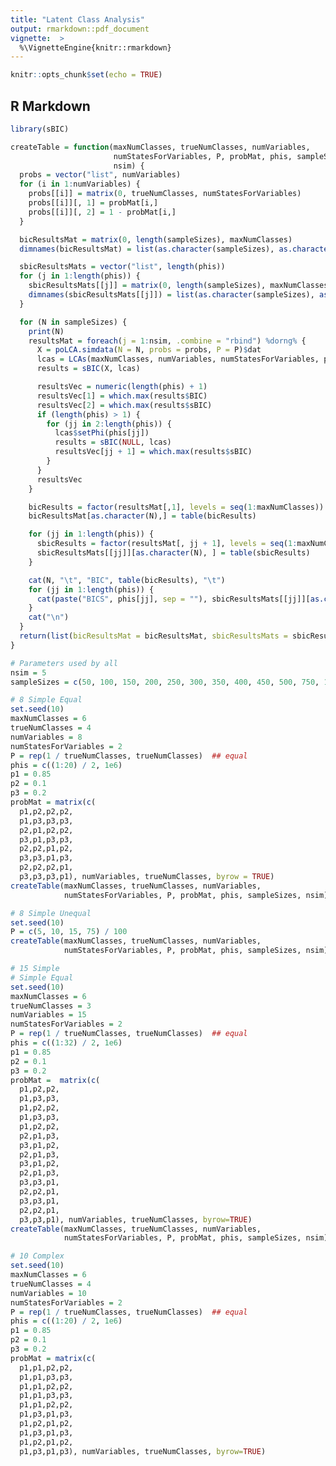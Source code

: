 ```yaml
---
title: "Latent Class Analysis"
output: rmarkdown::pdf_document
vignette:  >
  %\VignetteEngine{knitr::rmarkdown}
---
```


```r
knitr::opts_chunk$set(echo = TRUE)
```

## R Markdown

```r
library(sBIC)
```

```r
createTable = function(maxNumClasses, trueNumClasses, numVariables,
                       numStatesForVariables, P, probMat, phis, sampleSizes,
                       nsim) {
  probs = vector("list", numVariables)
  for (i in 1:numVariables) {
    probs[[i]] = matrix(0, trueNumClasses, numStatesForVariables)
    probs[[i]][, 1] = probMat[i,]
    probs[[i]][, 2] = 1 - probMat[i,]
  }

  bicResultsMat = matrix(0, length(sampleSizes), maxNumClasses)
  dimnames(bicResultsMat) = list(as.character(sampleSizes), as.character(1:maxNumClasses))

  sbicResultsMats = vector("list", length(phis))
  for (j in 1:length(phis)) {
    sbicResultsMats[[j]] = matrix(0, length(sampleSizes), maxNumClasses)
    dimnames(sbicResultsMats[[j]]) = list(as.character(sampleSizes), as.character(1:maxNumClasses))
  }

  for (N in sampleSizes) {
    print(N)
    resultsMat = foreach(j = 1:nsim, .combine = "rbind") %dorng% {
      X = poLCA.simdata(N = N, probs = probs, P = P)$dat
      lcas = LCAs(maxNumClasses, numVariables, numStatesForVariables, phis[1])
      results = sBIC(X, lcas)

      resultsVec = numeric(length(phis) + 1)
      resultsVec[1] = which.max(results$BIC)
      resultsVec[2] = which.max(results$sBIC)
      if (length(phis) > 1) {
        for (jj in 2:length(phis)) {
          lcas$setPhi(phis[jj])
          results = sBIC(NULL, lcas)
          resultsVec[jj + 1] = which.max(results$sBIC)
        }
      }
      resultsVec
    }

    bicResults = factor(resultsMat[,1], levels = seq(1:maxNumClasses))
    bicResultsMat[as.character(N),] = table(bicResults)

    for (jj in 1:length(phis)) {
      sbicResults = factor(resultsMat[, jj + 1], levels = seq(1:maxNumClasses))
      sbicResultsMats[[jj]][as.character(N), ] = table(sbicResults)
    }

    cat(N, "\t", "BIC", table(bicResults), "\t")
    for (jj in 1:length(phis)) {
      cat(paste("BICS", phis[jj], sep = ""), sbicResultsMats[[jj]][as.character(N), ], "\t")
    }
    cat("\n")
  }
  return(list(bicResultsMat = bicResultsMat, sbicResultsMats = sbicResultsMats))
}

# Parameters used by all
nsim = 5
sampleSizes = c(50, 100, 150, 200, 250, 300, 350, 400, 450, 500, 750, 1000)

# 8 Simple Equal
set.seed(10)
maxNumClasses = 6
trueNumClasses = 4
numVariables = 8
numStatesForVariables = 2
P = rep(1 / trueNumClasses, trueNumClasses)  ## equal
phis = c((1:20) / 2, 1e6)
p1 = 0.85
p2 = 0.1
p3 = 0.2
probMat = matrix(c(
  p1,p2,p2,p2,
  p1,p3,p3,p3,
  p2,p1,p2,p2,
  p3,p1,p3,p3,
  p2,p2,p1,p2,
  p3,p3,p1,p3,
  p2,p2,p2,p1,
  p3,p3,p3,p1), numVariables, trueNumClasses, byrow = TRUE)
createTable(maxNumClasses, trueNumClasses, numVariables,
            numStatesForVariables, P, probMat, phis, sampleSizes, nsim)

# 8 Simple Unequal
set.seed(10)
P = c(5, 10, 15, 75) / 100
createTable(maxNumClasses, trueNumClasses, numVariables,
            numStatesForVariables, P, probMat, phis, sampleSizes, nsim)

# 15 Simple
# Simple Equal
set.seed(10)
maxNumClasses = 6
trueNumClasses = 3
numVariables = 15
numStatesForVariables = 2
P = rep(1 / trueNumClasses, trueNumClasses)  ## equal
phis = c((1:32) / 2, 1e6)
p1 = 0.85
p2 = 0.1
p3 = 0.2
probMat =  matrix(c(
  p1,p2,p2,
  p1,p3,p3,
  p1,p2,p2,
  p1,p3,p3,
  p1,p2,p2,
  p2,p1,p3,
  p3,p1,p2,
  p2,p1,p3,
  p3,p1,p2,
  p2,p1,p3,
  p3,p3,p1,
  p2,p2,p1,
  p3,p3,p1,
  p2,p2,p1,
  p3,p3,p1), numVariables, trueNumClasses, byrow=TRUE)
createTable(maxNumClasses, trueNumClasses, numVariables,
            numStatesForVariables, P, probMat, phis, sampleSizes, nsim)

# 10 Complex
set.seed(10)
maxNumClasses = 6
trueNumClasses = 4
numVariables = 10
numStatesForVariables = 2
P = rep(1 / trueNumClasses, trueNumClasses)  ## equal
phis = c((1:20) / 2, 1e6)
p1 = 0.85
p2 = 0.1
p3 = 0.2
probMat = matrix(c(
  p1,p1,p2,p2,
  p1,p1,p3,p3,
  p1,p1,p2,p2,
  p1,p1,p3,p3,
  p1,p1,p2,p2,
  p1,p3,p1,p3,
  p1,p2,p1,p2,
  p1,p3,p1,p3,
  p1,p2,p1,p2,
  p1,p3,p1,p3), numVariables, trueNumClasses, byrow=TRUE)
```

